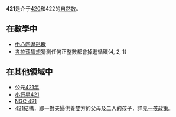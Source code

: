 {{noteTA|G1=Math}}
{{整数
| other list = {{Numbers digits|digit=10}}
| 质因数分解 =質數
| 罗马数字 = CDXXI
}}

'''421'''是介于[[420|420]]和422的[[自然数|自然数]]。

== 在數學中 ==
{{數字性質|use math=yes|print black list=虧數,不尋常數,無平方數因數的數|other print list=高斯整數分解
|質數=*{{{orderstr}}}{{{property}}}{{{releatedstr}}}。
|孿生質數=**第22對{{{property}}}，為{{{value}}}。
** [[非正則質數|非正則質數]]
** [[二十進制|二十進制]]的[[純元質數|純元質數]]
|高斯整數分解=**此數字雖然是[[自然數|自然]][[質數|質數]]，但不是高斯質數。前一個有此性質的自然質數是[[409|409]]、下一個是[[433|433]]。{{OEIS|id=A002313}}
{{{default}}}
}}
* [[中心四邊形數|中心四邊形數]]
* [[考拉茲猜想|考拉茲猜想]]猜測任何正整數都會掉進循環{4, 2, 1}

== 在其他領域中 ==

* 公元[[421年|421年]]
* [[小行星421|小行星421]]
* [[NGC_421|NGC 421]]
* [[421結構|421結構]]，即一對夫婦供養雙方的父母及二人的孩子，詳見[[一孩政策|一孩政策]]。